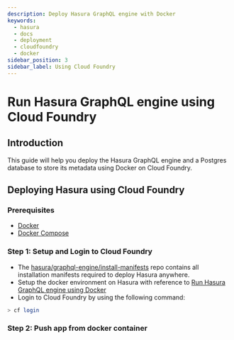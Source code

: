 ```yaml
---
description: Deploy Hasura GraphQL engine with Docker
keywords:
  - hasura
  - docs
  - deployment
  - cloudfoundry
  - docker
sidebar_position: 3
sidebar_label: Using Cloud Foundry
---
```



# Run Hasura GraphQL engine using Cloud Foundry

## Introduction
This guide will help you deploy the Hasura GraphQL engine and a Postgres
database to store its metadata using Docker on Cloud Foundry.

## Deploying Hasura using Cloud Foundry

### Prerequisites

-   [Docker](https://docs.docker.com/install/)
-   [Docker Compose](https://docs.docker.com/compose/install/)

### Step 1: Setup and Login to Cloud Foundry
- The [hasura/graphql-engine/install-manifests](https://github.com/hasura/graphql-engine/tree/stable/install-manifests)
repo contains all installation manifests required to deploy Hasura anywhere. 
- Setup the docker environment on Hasura with reference to [Run Hasura GraphQL engine using Docker](https://hasura.io/docs/latest/deployment/deployment-guides/docker/)
- Login to Cloud Foundry by using the following command:

```bash
> cf login
```

### Step 2: Push app from docker container


